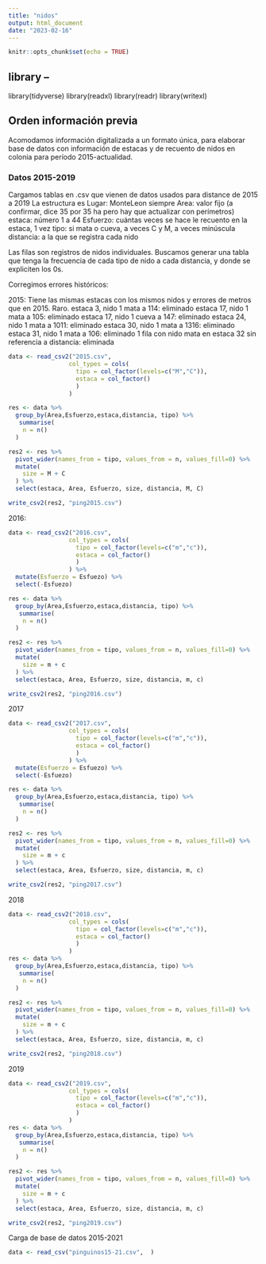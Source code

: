 ```yaml
---
title: "nidos"
output: html_document
date: "2023-02-16"
---
```


```r
knitr::opts_chunk$set(echo = TRUE)
```

## library --
library(tidyverse)
library(readxl)
library(readr)
library(writexl)


## Orden información previa
Acomodamos información digitalizada a un formato única, para elaborar base de datos con información de estacas y de recuento de nidos en colonia para período 2015-actualidad.

### Datos 2015-2019

Cargamos tablas en .csv que vienen de datos usados para distance de 2015 a 2019
La estructura es 
Lugar: MonteLeon siempre
Area: valor fijo (a confirmar, dice 35 por 35 ha pero hay que actualizar con perímetros)
estaca: número 1 a 44
Esfuerzo: cuántas veces se hace le recuento en la estaca, 1 vez
tipo: si mata o cueva, a veces C y M, a veces minúscula
distancia: a la que se registra cada nido

Las filas son registros de nidos individuales.
Buscamos generar una tabla que tenga la frecuencia de cada tipo de nido a cada distancia, y donde se expliciten los 0s.

Corregimos errores históricos:

2015: 
Tiene las mismas estacas con los mismos nidos y errores de metros que en 2015. Raro. 
estaca 3, nido 1 mata a 114: eliminado
estaca 17, nido 1 mata a 105: eliminado
estaca 17, nido 1 cueva a 147: eliminado
estaca 24, nido 1 mata a 1011: eliminado
estaca 30, nido 1 mata a 1316: eliminado
estaca 31, nido 1 mata a 106: eliminado
1 fila con nido mata en estaca 32 sin referencia a distancia: eliminada

```r
data <- read_csv2("2015.csv", 
                 col_types = cols(
                   tipo = col_factor(levels=c("M","C")),
                   estaca = col_factor()
                   )
                 )

res <- data %>% 
  group_by(Area,Esfuerzo,estaca,distancia, tipo) %>% 
   summarise(
    n = n()
  )

res2 <- res %>% 
  pivot_wider(names_from = tipo, values_from = n, values_fill=0) %>% 
  mutate(
    size = M + C
  ) %>% 
  select(estaca, Area, Esfuerzo, size, distancia, M, C)

write_csv2(res2, "ping2015.csv")

```

2016:
```r
data <- read_csv2("2016.csv", 
                 col_types = cols(
                   tipo = col_factor(levels=c("m","c")),
                   estaca = col_factor()
                   )
                 ) %>% 
  mutate(Esfuerzo = Esfuezo) %>% 
  select(-Esfuezo)

res <- data %>% 
  group_by(Area,Esfuerzo,estaca,distancia, tipo) %>% 
   summarise(
    n = n()
  )

res2 <- res %>% 
  pivot_wider(names_from = tipo, values_from = n, values_fill=0) %>% 
  mutate(
    size = m + c
  ) %>% 
  select(estaca, Area, Esfuerzo, size, distancia, m, c)

write_csv2(res2, "ping2016.csv")
```

2017
```r

data <- read_csv2("2017.csv", 
                 col_types = cols(
                   tipo = col_factor(levels=c("m","c")),
                   estaca = col_factor()
                   )
                 ) %>%
  mutate(Esfuerzo = Esfuezo) %>% 
  select(-Esfuezo)

res <- data %>% 
  group_by(Area,Esfuerzo,estaca,distancia, tipo) %>% 
   summarise(
    n = n()
  )

res2 <- res %>% 
  pivot_wider(names_from = tipo, values_from = n, values_fill=0) %>% 
  mutate(
    size = m + c
  ) %>% 
  select(estaca, Area, Esfuerzo, size, distancia, m, c)

write_csv2(res2, "ping2017.csv")
```
2018
```r

data <- read_csv2("2018.csv", 
                 col_types = cols(
                   tipo = col_factor(levels=c("m","c")),
                   estaca = col_factor()
                   )
                 )
res <- data %>% 
  group_by(Area,Esfuerzo,estaca,distancia, tipo) %>% 
   summarise(
    n = n()
  )

res2 <- res %>% 
  pivot_wider(names_from = tipo, values_from = n, values_fill=0) %>% 
  mutate(
    size = m + c
  ) %>% 
  select(estaca, Area, Esfuerzo, size, distancia, m, c)

write_csv2(res2, "ping2018.csv")
```

2019
```r
data <- read_csv2("2019.csv", 
                 col_types = cols(
                   tipo = col_factor(levels=c("m","c")),
                   estaca = col_factor()
                   )
                 )
res <- data %>% 
  group_by(Area,Esfuerzo,estaca,distancia, tipo) %>% 
   summarise(
    n = n()
  )

res2 <- res %>% 
  pivot_wider(names_from = tipo, values_from = n, values_fill=0) %>% 
  mutate(
    size = m + c
  ) %>% 
  select(estaca, Area, Esfuerzo, size, distancia, m, c)

write_csv2(res2, "ping2019.csv")
```

Carga de base de datos 2015-2021
```r
data <- read_csv("pinguinos15-21.csv",  )
               
```